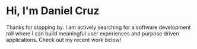 # Hi, I'm Daniel Cruz

Thanks for stopping by. I am actively searching for a software development roll where I can build meaningful user experiences and purpose driven applications. Check out my recent work below!
